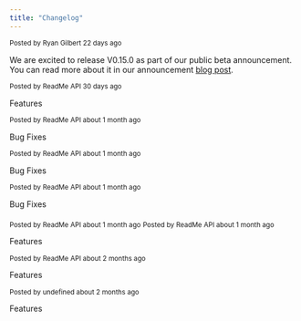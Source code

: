 ```yaml
---
title: "Changelog"
---
```


<CardGroup>

<Card title="v0.15.0" href="">
<sub>Posted by Ryan Gilbert 22 days ago</sub>

We are excited to release V0.15.0 as part of our public beta announcement. You
can read more about it in our announcement
[blog post](https://www.dynamic.xyz/blog/public-beta-release).

</Card>

<Card title="v0.14.36" href="" />

<Card title="v0.14.34" href="">
<sub>Posted by ReadMe API 30 days ago</sub>

Features

</Card>

<Card title="v0.14.34" href="">
<sub>Posted by ReadMe API about 1 month ago</sub>

Bug Fixes

</Card>

<Card title="v0.14.33" href="">
<sub>Posted by ReadMe API about 1 month ago</sub>

Bug Fixes

</Card>

<Card title="v0.14.1" href="">
<sub>Posted by ReadMe API about 1 month ago</sub>

Bug Fixes

</Card>

<Card title="v0.14.0" href="">
<sub>Posted by ReadMe API about 1 month ago</sub>

</Card>

<Card title="v0.14.32" href="">
<sub>Posted by ReadMe API about 1 month ago</sub>

Features

</Card>

<Card title="v0.14.29" href="">
<sub>Posted by ReadMe API about 2 months ago</sub>

Features

</Card>

<Card title="v0.14.28" href="">
<sub>Posted by undefined about 2 months ago</sub>

Features

</Card>

</CardGroup>
